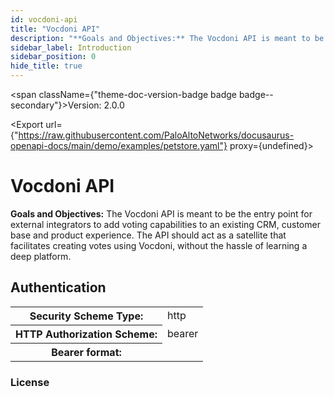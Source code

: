 ```yaml
---
id: vocdoni-api
title: "Vocdoni API"
description: "**Goals and Objectives:** The Vocdoni API is meant to be the entry point for external integrators to add voting capabilities to an existing  CRM, customer base and product experience. The API should act as a satellite that facilitates creating votes using  Vocdoni, without the hassle of learning a deep platform."
sidebar_label: Introduction
sidebar_position: 0
hide_title: true
---
```



<span className={"theme-doc-version-badge badge badge--secondary"}>Version: 2.0.0</span>

<Export url={"https://raw.githubusercontent.com/PaloAltoNetworks/docusaurus-openapi-docs/main/demo/examples/petstore.yaml"} proxy={undefined}></Export>

# Vocdoni API



**Goals and Objectives:** The Vocdoni API is meant to be the entry point for external integrators to add voting capabilities to an existing  CRM, customer base and product experience. The API should act as a satellite that facilitates creating votes using  Vocdoni, without the hassle of learning a deep platform.

<div style={{"marginBottom":"2rem"}}><h2 id={"authentication"} style={{"marginBottom":"1rem"}}>Authentication</h2><Tabs><TabItem label={"Bearer Auth"} value={"bearerAuth"}><div><table><tbody><tr><th>Security Scheme Type:</th><td>http</td></tr><tr><th>HTTP Authorization Scheme:</th><td>bearer</td></tr><tr><th>Bearer format:</th><td></td></tr></tbody></table></div></TabItem></Tabs></div><div style={{"marginBottom":"var(--ifm-paragraph-margin-bottom)"}}><h3 style={{"marginBottom":"0.25rem"}}>License</h3></div>
      